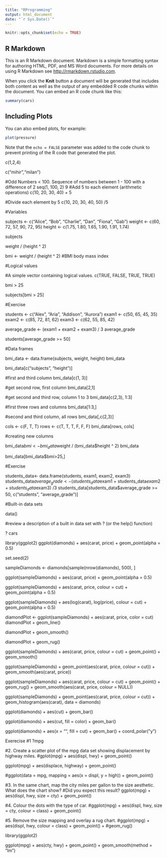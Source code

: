 ```yaml
---
title: "RProgramming"
output: html_document
date: "`r Sys.Date()`"
---
```


```r
knitr::opts_chunk$set(echo = TRUE)
```

## R Markdown

This is an R Markdown document. Markdown is a simple formatting syntax for authoring HTML, PDF, and MS Word documents. For more details on using R Markdown see <http://rmarkdown.rstudio.com>.

When you click the **Knit** button a document will be generated that includes both content as well as the output of any embedded R code chunks within the document. You can embed an R code chunk like this:

```r
summary(cars)
```

## Including Plots

You can also embed plots, for example:

```r
plot(pressure)
```

Note that the `echo = FALSE` parameter was added to the code chunk to prevent printing of the R code that generated the plot.




c(1,2,4)


c("mihir","milan")

#Odd Numbers < 100. Sequence of numbers between 1 - 100 with a difference of 2
seq(1, 100, 2)
9
#Add  5 to each element (arithmetic operations)
c(10, 20, 30, 40) + 5

#Divide each element by 5
c(10, 20, 30, 40, 50) /5

#Variables

subjects <- c("Alice", "Bob", "Charlie", "Dan", "Fiona", "Gab")
weight <- c(60, 72, 57, 90, 72, 95)
height <- c(1.75, 1.80, 1.65, 1.90, 1.91, 1.74)

subjects
 
weight / (height ^ 2)

bmi <- weight / (height ^ 2) #BMI body mass index

#Logical values

#A simple vector containing logical values.
c(TRUE, FALSE, TRUE, TRUE)

bmi > 25 

subjects[bmi > 25]  

#Exercise

students <- c("Alex", "Aria", "Addison", "Aurora")
exam1 <- c(50, 65, 45, 35)
exam2 <- c(85, 72, 81, 62)
exam3 <- c(62, 55, 85, 42)

average_grade <- (exam1 + exam2 + exam3) / 3
average_grade

students[average_grade >= 50]

#Data frames

bmi_data <- data.frame(subjects, weight, height)
bmi_data

bmi_data[c("subjects", "height")]

#first and third column
bmi_data[c(1, 3)]

#get second row, first column 
bmi_data[2,1]

#get second and third row, column 1 to 3
bmi_data[c(2,3), 1:3]

#first three rows and columns
bmi_data[1:3,]

#second and third column, all rows
bmi_data[,c(2,3)]
         
cols <- c(F, T, T)
rows <- c(T, T, T, F, F, F)
bmi_data[rows, cols]

#creating new columns

bmi_data$bmi <- bmi_data$weight / (bmi_data$height ^ 2)
bmi_data

bmi_data[bmi_data$bmi>25,]

#Exercise

students_data<- data.frame(students, exam1, exam2, exam3)
students_data$average_grade <- (students_data$exam1 + students_data$exam2 + students_data$exam3) /3
students_data[students_data$average_grade >= 50, c("students", "average_grade")]


#Built-in data sets 

data()

#review a description of a built in data set with ? (or the help() function)

? cars

library(ggplot2)
ggplot(diamonds) + aes(carat, price) + geom_point(alpha = 0.5)

set.seed(2)

sampleDiamonds <- diamonds[sample(nrow(diamonds), 500), ]

ggplot(sampleDiamonds) + aes(carat, price) + geom_point(alpha = 0.5)

ggplot(sampleDiamonds) + aes(carat, price, colour = cut) + geom_point(alpha = 0.5)

ggplot(sampleDiamonds) + aes(log(carat), log(price), colour = cut) + geom_point(alpha = 0.5)

diamondPlot <- ggplot(sampleDiamonds) + aes(carat, price, color = cut)
diamondPlot + geom_line()

diamondPlot + geom_smooth()

diamondPlot + geom_rug()


ggplot(sampleDiamonds) + aes(carat, price, colour = cut) +
 geom_point() + geom_smooth()

ggplot(sampleDiamonds) +
  geom_point(aes(carat, price, colour = cut)) + geom_smooth(aes(carat, price))

ggplot(sampleDiamonds) + aes(carat, price, colour = cut) +
  geom_point() + geom_rug() + geom_smooth(aes(carat, price, colour = NULL))

ggplot(sampleDiamonds) + geom_point(aes(carat, price, colour = cut)) +
  geom_histogram(aes(carat), data = diamonds)

ggplot(diamonds) + aes(cut) + geom_bar()

ggplot(diamonds) + aes(cut, fill = color) + geom_bar()

ggplot(diamonds) + aes(x = "", fill = cut) + geom_bar() + coord_polar("y")


Exerecise
#1
?mpg

#2. Create a scatter plot of the mpg data set showing displacement by highway miles.
#gplot(mpg) + aes(displ, hwy) + geom_point()

ggplot(mpg) + aes(displace, highway) + geom_point()

#ggplot(data = mpg, mapping = aes(x = displ, y = high)) + geom_point()



#3. In the same chart, map the city miles per gallon to the size aesthetic. What does the chart show?
#Did you expect this result?
ggplot(mpg) + aes(displ, hwy, size = cty) + geom_point()

#4. Colour the dots with the type of car.
#ggplot(mpg) + aes(displ, hwy, size = cty, colour = class) + geom_point()

#5. Remove the size mapping and overlay a rug chart.
#ggplot(mpg) + aes(displ, hwy, colour = class) + geom_point() +
#geom_rug()

library(ggplot2)

ggplot(mpg) + aes(cty, hwy) + geom_point() +
geom_smooth(method = "lm")




